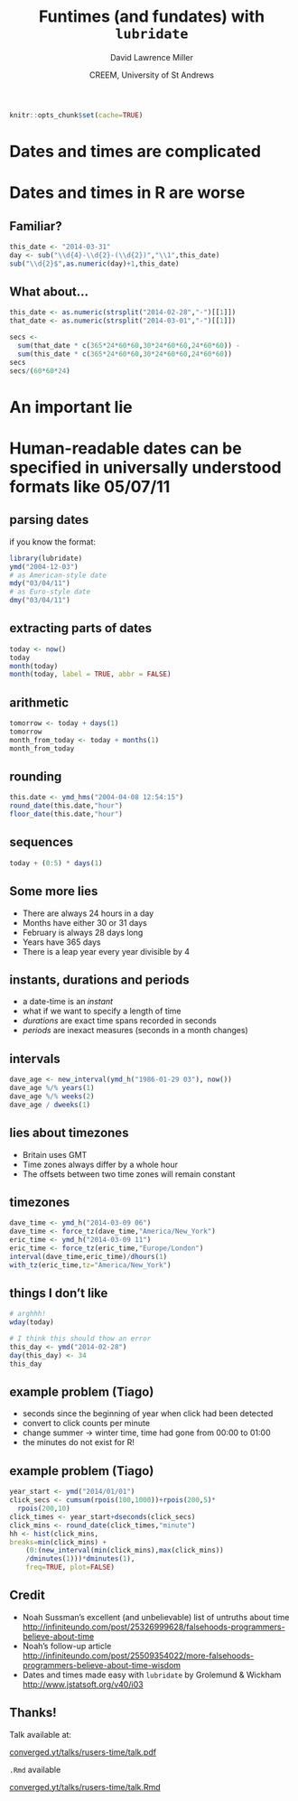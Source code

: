 % Funtimes (and fundates) with `lubridate` 
% David Lawrence Miller
% CREEM, University of St Andrews



```r
knitr::opts_chunk$set(cache=TRUE)
```

# Dates and times are complicated

# Dates and times in R are worse


## Familiar?

```r
this_date <- "2014-03-31"
day <- sub("\\d{4}-\\d{2}-(\\d{2})","\\1",this_date)
sub("\\d{2}$",as.numeric(day)+1,this_date)
```

## What about...

```r
this_date <- as.numeric(strsplit("2014-02-28","-")[[1]])
that_date <- as.numeric(strsplit("2014-03-01","-")[[1]])

secs <- 
  sum(that_date * c(365*24*60*60,30*24*60*60,24*60*60)) -
  sum(this_date * c(365*24*60*60,30*24*60*60,24*60*60))
secs
secs/(60*60*24)
```




##

\centering
\includegraphics[width=\textwidth]{lubridate-paper.png}

# An important lie

# Human-readable dates can be specified in universally understood formats like 05/07/11

## parsing dates

if you know the format:

```r
library(lubridate)
ymd("2004-12-03")
# as American-style date
mdy("03/04/11")
# as Euro-style date
dmy("03/04/11")
```


## extracting parts of dates

```r
today <- now()
today
month(today)
month(today, label = TRUE, abbr = FALSE)
```

## arithmetic 

```r
tomorrow <- today + days(1)
tomorrow
month_from_today <- today + months(1)
month_from_today 
```

## rounding

```r
this.date <- ymd_hms("2004-04-08 12:54:15")
round_date(this.date,"hour")
floor_date(this.date,"hour")
```

## sequences

```r
today + (0:5) * days(1)
```

## Some more lies 

- There are always 24 hours in a day
- Months have either 30 or 31 days
- February is always 28 days long
- Years have 365 days
- There is a leap year every year divisible by 4


## instants, durations and periods

- a date-time is an *instant*
- what if we want to specify a length of time
- *durations* are exact time spans recorded in seconds
- *periods* are inexact measures (seconds in a month changes)


## intervals

```r
dave_age <- new_interval(ymd_h("1986-01-29 03"), now())
dave_age %/% years(1)
dave_age %/% weeks(2)
dave_age / dweeks(1)
```

## lies about timezones

- Britain uses GMT
- Time zones always differ by a whole hour
- The offsets between two time zones will remain constant


## timezones

```r
dave_time <- ymd_h("2014-03-09 06")
dave_time <- force_tz(dave_time,"America/New_York")
eric_time <- ymd_h("2014-03-09 11")
eric_time <- force_tz(eric_time,"Europe/London")
interval(dave_time,eric_time)/dhours(1)
with_tz(eric_time,tz="America/New_York")
```


## things I don't like

```r
# arghhh!
wday(today)

# I think this should thow an error
this_day <- ymd("2014-02-28")
day(this_day) <- 34
this_day
```



## example problem (Tiago)

 - seconds since the beginning of year when click had been detected
 - convert to click counts per minute
 - change summer -> winter time, time had gone from 00:00 to 01:00
 - the minutes do not exist for R!


## example problem (Tiago)

```r
year_start <- ymd("2014/01/01")
click_secs <- cumsum(rpois(100,1000))+rpois(200,5)*
  rpois(200,10)
click_times <- year_start+dseconds(click_secs)
click_mins <- round_date(click_times,"minute")
hh <- hist(click_mins,
breaks=min(click_mins) + 
    (0:(new_interval(min(click_mins),max(click_mins))
    /dminutes(1)))*dminutes(1),
    freq=TRUE, plot=FALSE)
```


## Credit

- Noah Sussman's excellent (and unbelievable) list of untruths about time [http://infiniteundo.com/post/25326999628/falsehoods-programmers-believe-about-time](http://infiniteundo.com/post/25326999628/falsehoods-programmers-believe-about-time)
- Noah's follow-up article [http://infiniteundo.com/post/25509354022/more-falsehoods-programmers-believe-about-time-wisdom](http://infiniteundo.com/post/25509354022/more-falsehoods-programmers-believe-about-time-wisdom)
- Dates and times made easy with `lubridate` by Grolemund & Wickham [http://www.jstatsoft.org/v40/i03](http://www.jstatsoft.org/v40/i03)



## Thanks!

\Large
\centering

Talk available at:

[converged.yt/talks/rusers-time/talk.pdf](http://converged.yt/talks/rusers-time/talk.pdf)

`.Rmd` available

[converged.yt/talks/rusers-time/talk.Rmd](http://converged.yt/talks/rusers-time/talk.Rmd)

